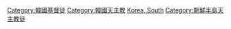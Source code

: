 [[Category:韓國基督徒|Category:韓國基督徒]]
[[Category:韓國天主教|Category:韓國天主教]]
[[Category:各國天主教徒|Korea, South]]
[[Category:朝鮮半島天主教徒|Category:朝鮮半島天主教徒]]